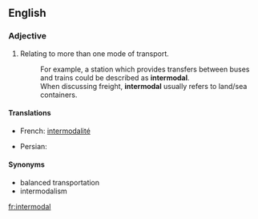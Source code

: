 ==English==
{{wikipedia}}
===Adjective===
{{en-adj}}

# Relating to more than one mode of transport.
#: For example, a station which provides transfers between buses and trains could be described as '''intermodal'''.
#: When discussing freight, '''intermodal''' usually refers to land/sea containers.

====Translations====
{{trans-top|Relating to more than one mode of transport}}
* French: [[intermodalité]] {{f}}
{{trans-mid}}
* Persian: {{t+|fa|ایستگاه‌های چندگانه|xs=Persian}}
{{trans-bottom}}

==== Synonyms====
* balanced transportation
* intermodalism

[[fr:intermodal]]